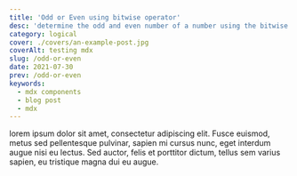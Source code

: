 ```yaml
---
title: 'Odd or Even using bitwise operator'
desc: 'determine the odd and even number of a number using the bitwise operator '
category: logical
cover: ./covers/an-example-post.jpg
coverAlt: testing mdx
slug: /odd-or-even
date: 2021-07-30
prev: /odd-or-even
keywords:
  - mdx components
  - blog post
  - mdx
---
```


lorem ipsum dolor sit amet, consectetur adipiscing elit. Fusce euismod, metus sed pellentesque pulvinar, sapien mi cursus nunc, eget interdum augue nisi eu lectus. Sed auctor, felis et porttitor dictum, tellus sem varius sapien, eu tristique magna dui eu augue.
